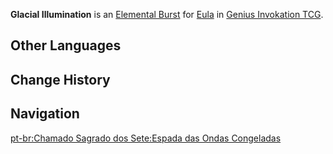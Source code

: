 {{About|the Character Card Skill for [[Genius Invokation TCG]]|the Playable Character Talent|Glacial Illumination}}
{{Genius Invokation TCG Skill Infobox
|title      = Glacial Illumination
|image      = Glacial Illumination Character Card Skill.png
|type       = Elemental Burst
|character  = Eula
|element    = Cryo
|matching   = 3
|energy     = 2
|effect     = Deals 2 {{Color|Cryo DMG}}, summons 1 '''[[Lightfall Sword (Summon)|Lightfall Sword]]'''.<br><br>{{TCG Summon|Lightfall Sword}}
|order      = 3
}}
'''Glacial Illumination''' is an [[Character Card Elemental Burst|Elemental Burst]] for [[Eula (Character Card)|Eula]] in [[Genius Invokation TCG]].

==Other Languages==
{{Other Languages|Transclude=Glacial Illumination}}

==Change History==
{{Change History|3.5}}

==Navigation==
{{Genius Invokation TCG Skill Navbox|Eula}}

[[pt-br:Chamado Sagrado dos Sete:Espada das Ondas Congeladas]]